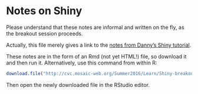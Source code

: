 # Notes on Shiny


Please understand that these notes are informal and written on the fly, as the breakout session proceeds. 

Actually, this file merely gives a link to the [notes from Danny's Shiny tutorial](Learn/Shiny-breakout/Notes-on-shiny.Rmd). 

These notes are in the form of an Rmd (not yet HTML!) file, so download it and then run it. Alternatively, use this command from within R:
```r
download.file("http://cvc.mosaic-web.org/Summer2016/Learn/Shiny-breakout/Notes-on-shiny.Rmd", destfile = "Notes-on-shiny.Rmd")
```

Then open the newly downloaded file in the RStudio editor.